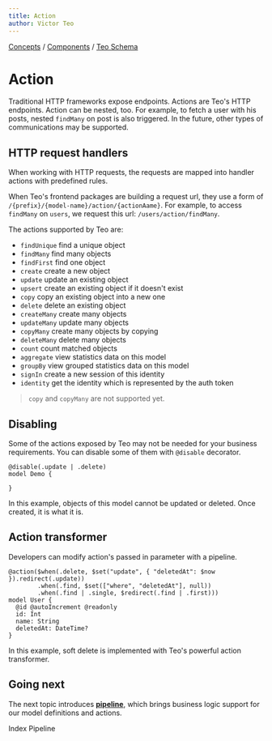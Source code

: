 ```yaml
---
title: Action
author: Victor Teo
---
```



<div className="breadcrumbs">
  <span className="breadcrumb">
    <a href="/concepts">Concepts</a>
  </span>
  <span> / </span>
  <span className="breadcrumb">
    <a href="/concepts/components">Components</a>
  </span>
  <span> / </span>
  <span className="breadcrumb">
    <a href="/concepts/components/teo-schema">Teo Schema</a>
  </span>
</div>

# Action

Traditional HTTP frameworks expose endpoints. Actions are Teo's HTTP endpoints.
Action can be nested, too. For example, to fetch a user with his posts, nested
`findMany` on post is also triggered. In the future, other types of
communications may be supported.

## HTTP request handlers

When working with HTTP requests, the requests are mapped into handler actions
with predefined rules.

When Teo's frontend packages are building a request url, they use a form of
`/{prefix}/{model-name}/action/{actionAame}`. For example, to access
`findMany` on `users`, we request this url: `/users/action/findMany`.

The actions supported by Teo are:

* `findUnique` find a unique object
* `findMany` find many objects
* `findFirst` find one object
* `create` create a new object
* `update` update an existing object
* `upsert` create an existing object if it doesn't exist
* `copy` copy an existing object into a new one
* `delete` delete an existing object
* `createMany` create many objects
* `updateMany` update many objects
* `copyMany` create many objects by copying
* `deleteMany` delete many objects
* `count` count matched objects
* `aggregate` view statistics data on this model
* `groupBy` view grouped statistics data on this model
* `signIn` create a new session of this identity
* `identity` get the identity which is represented by the auth token

> `copy` and `copyMany` are not supported yet.

## Disabling

Some of the actions exposed by Teo may not be needed for your business
requirements. You can disable some of them with `@disable` decorator.

```teo showLineNumbers
@disable(.update | .delete)
model Demo {

}
```

In this example, objects of this model cannot be updated or deleted. Once
created, it is what it is.

## Action transformer

Developers can modify action's passed in parameter with a pipeline.

```teo showLineNumbers /@action/
@action($when(.delete, $set("update", { "deletedAt": $now }).redirect(.update))
        .when(.find, $set(["where", "deletedAt"], null))
        .when(.find | .single, $redirect(.find | .first)))
model User {
  @id @autoIncrement @readonly
  id: Int
  name: String
  deletedAt: DateTime?
}
```

In this example, soft delete is implemented with Teo's powerful action
transformer.

## Going next

The next topic introduces
[**pipeline**](/concepts/components/teo-server/pipeline),
which brings business logic support for our model definitions and actions.

<PrevNext>
  <PrevArticle href="/concepts/components/teo-schema/index-concept">Index</PrevArticle>
  <NextArticle href="/concepts/components/teo-schema/pipeline">Pipeline</NextArticle>
</PrevNext>
